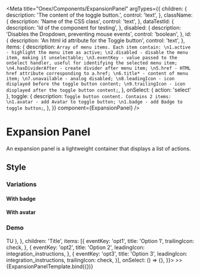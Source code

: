 <!-- ExpansionPanel.mdx -->

<Meta
  title="Onex/Components/ExpansionPanel"
  argTypes={{
    children: {
      description: 'The content of the toggle button.',
      control: 'text',
    },
    className: {
      description: 'Name of the CSS class',
      control: 'text',
    },
    dataTestId: {
      description: 'Id of the component for testing',
    },
    disabled: {
      description: 'Disables the Dropdown, preventing mouse events',
      control: 'boolean',
    },
    id: {
      description: 'An html id attribute for the Toggle button',
      control: 'text',
    },
    items: {
      description: `Array of menu items. Each item contain:
                           \n1.active - highlight the menu item as active;
                           \n2.disabled - disable the menu item, making it unselectable;
                           \n3.eventKey - value passed to the onSelect handler, useful for identifying the selected menu item;
                           \n4.hasDividerAfter - create divider after menu item;
                           \n5.href - HTML href attribute corresponding to a.href;
                           \n6.title* - content of menu item;
                           \n7.unavailable - analog disabled;
                           \n8.leadingIcon - icon displayed before the toggle button content;
                           \n9.trailingIcon - icon displayed after the toggle button content;`,
    },
    onSelect: { action: 'select' },
    toggle: {
      description: `Toggle button content. Contains 2 items:
            \n1.avatar - add Avatar to toggle button;
            \n1.badge - add Badge to toggle button;`,
    },
  }}
  component={ExpansionPanel}
/>


# Expansion Panel
An expansion panel is a lightweight container that displays a list of actions.

## Style
### Variations

#### With badge
<Canvas>
  <Story height="18rem" name="WithBadge" story={stories.WithBadge} />
</Canvas>

#### With avatar
<Canvas>
  <Story height="18rem" name="WithAvatar" story={stories.WithAvatar} />
</Canvas>


### Demo
<Canvas>
  <Story
    height="18rem"
    name="Demo"
    args={{
      id: 'exp-panel-demo-id',
      dataTestId: 'test-exp-panel-id',
      disabled: false,
      toggle: {
        badge: '100',
        avatar: (
          <Avatar
            size="md"
            hoverDisabled
          >
            TU
          </Avatar>
        ),
      },
      children: 'Title',
      items: [{
          eventKey: 'opt1',
          title: 'Option 1',
          trailingIcon: <Icon>check</Icon>,
        },
        {
          eventKey: 'opt2',
          title: 'Option 2',
          leadingIcon: <Icon>integration_instructions</Icon>,
        },
        {
          eventKey: 'opt3',
          title: 'Option 3',
          leadingIcon: <Icon>integration_instructions</Icon>,
          trailingIcon: <Icon>check</Icon>,
        }],
    onSelect: () => {},
  }}>
    >>
    {ExpansionPanelTemplate.bind({})}
  </Story>
</Canvas>

<ArgsTable story="Demo" />

